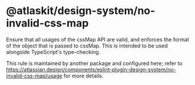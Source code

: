 # @atlaskit/design-system/no-invalid-css-map

Ensure that all usages of the cssMap API are valid, and enforces the format of the object that is passed to cssMap. This is intended to be used alongside TypeScript's type-checking.

This rule is maintained by another package and configured here; refer to https://atlassian.design/components/eslint-plugin-design-system/no-invalid-css-map/usage for more details.
